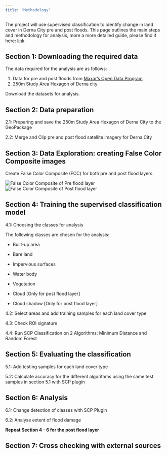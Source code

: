 ```yaml
---
title: "Methodology"
---
```


The project will use supervised classification to identify change in land cover in Derna City pre and post floods. This page outlines the main steps and methodology for analysis, more a more detailed guide, please find it here: [link](https://docs.google.com/document/d/1TDTIBHZz07KWO0tPHxBvvrTl8kIs7hfGsqr2Lgyt9Os/edit?usp=sharing "Step-by-step guide")

## Section 1: Downloading the required data

The data required for the analysis are as follows:

1.  Data for pre and post floods from [Maxar's Open Data Program](https://www.maxar.com/open-data/libya-floods-0923)
2.  250m Study Area Hexagon of Derna city

Download the datasets for analysis.

## Section 2: Data preparation

2.1: Preparing and save the 250m Study Area Hexagon of Derna City to the GeoPackage

2.2: Merge and Clip pre and post flood satellite imagery for Derna City

## Section 3: Data Exploration: creating False Color Composite images

Create False Color Composite (FCC) for both pre and post flood layers.

![False Color Composite of Pre flood layer](img/FCC_preflood.png) ![False Color Composite of Post flood layer](img/FCC_postflood.png)

## Section 4: Training the supervised classification model

4.1: Choosing the classes for analysis

The following classes are chosen for the analysis:

-   Built-up area

-   Bare land

-   Impervious surfaces

-   Water body

-   Vegetation

-   Cloud \[Only for post flood layer\]

-   Cloud shadow \[Only for post flood layer\]

4.2: Select areas and add training samples for each land cover type

4.3: Check ROI signature

4.4: Run SCP Classification on 2 Algorithms: Minimum Distance and Random Forest

## Section 5: Evaluating the classification

5.1: Add testing samples for each land cover type

5.2: Calculate accuracy for the different algorithms using the same test samples in section 5.1 with SCP plugin

## Section 6: Analysis

6.1: Change detection of classes with SCP Plugin

6.2: Analyse extent of flood damage

**Repeat Section 4 - 6 for the post flood layer**

## Section 7: Cross checking with external sources
